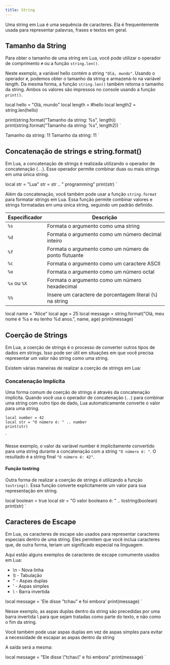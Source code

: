 ```yaml
---
title: String
---
```



Uma string em Lua é uma sequência de caracteres. Ela é frequentemente usada
para representar palavras, frases e textos em geral.

## Tamanho da String

Para obter o tamanho de uma string em Lua, você pode utilizar o operador de
comprimento `#` ou a função `string.len()`.

Neste exemplo, a variável hello contém a string `"Olá, mundo"`.
Usando o operador `#`, podemos obter o tamanho da string e armazená-lo na
variável length. Da mesma forma, a função `string.len()` também retorna o
tamanho da string. Ambos os valores são impressos no console usando a função
`print()`.

local hello = "Olá, mundo"
local length = #hello
local length2 = string.len(hello)

print(string.format("Tamanho da string: %s", length))
print(string.format("Tamanho da string: %s", length2))
`

Tamanho da string: 11
Tamanho da string: 11
`

<Tabs>
  <TabItem label="editor">
    <CodeLua code={example1} mark={["#hello", "string.len(hello)"]} />
  </TabItem>
  <TabItem label="terminal">
    <CodeBash code={exampleOutput1 } />
  </TabItem>
</Tabs>


## Concatenação de strings e string.format()

Em Lua, a concatenação de strings é realizada utilizando o operador de
concatenação (`..`). Esse operador permite combinar duas ou mais strings
em uma única string.

local str = "Lua"
str = str .. " programming"
print(str)
`

<Tabs>
  <TabItem label="editor">
    <CodeLua code={example2} mark={`str .. " programming"`} />
  </TabItem>
  <TabItem label="terminal">
    <CodeBash code="Lua programming" />
  </TabItem>
</Tabs>

Além da concatenação, você também pode usar a função `string.format` para
formatar strings em Lua. Essa função permite combinar valores e strings
formatadas em uma única string, seguindo um padrão definido.

| Especificador | Descrição                                                  |
| ------------- | ---------------------------------------------------------- |
| `%s`          | Formata o argumento como uma string                        |
| `%d`          | Formata o argumento como um número decimal inteiro         |
| `%f`          | Formata o argumento como um número de ponto flutuante      |
| `%c`          | Formata o argumento como um caractere ASCII                |
| `%o`          | Formata o argumento como um número octal                   |
| `%x` ou `%X`  | Formata o argumento como um número hexadecimal             |
| `%%`          | Insere um caractere de porcentagem literal (`%`) na string |

local name = "Alice"
local age = 25
local message = string.format("Olá, meu nome é %s e eu tenho %d anos.", name, age)
print(message)
`

<Tabs>
  <TabItem label="editor">
    <CodeLua code={example3} mark={["%s", "%d"]} />
  </TabItem>
  <TabItem label="terminal">
    <CodeBash code="Olá, meu nome é Alice e eu tenho 25 anos." />
  </TabItem>
</Tabs>

## Coerção de Strings

Em Lua, a coerção de strings é o processo de converter outros tipos de dados
em strings. Isso pode ser útil em situações em que você precisa representar um
valor não string como uma string.

Existem várias maneiras de realizar a coerção de strings em Lua:

### Concatenação Implícita

Uma forma comum de coerção de strings é através
da concatenação implícita.
Quando você usa o operador de concatenação (`..`) para combinar uma string com
outro tipo de dado, Lua automaticamente converte o valor para uma string.

    local number = 42
    local str = "O número é: " .. number
    print(str)
`

<Tabs>
  <TabItem label="editor">
    <CodeLua code={example4} />
  </TabItem>
  <TabItem label="terminal">
    <CodeBash code="O número é: 42" />
  </TabItem>
</Tabs>

Nesse exemplo, o valor da variável number é implicitamente convertido para uma
string durante a concatenação com a string `"O número é: "`. O resultado é a
string final `"O número é: 42"`.

#### Função tostring

Outra forma de realizar a coerção de strings é utilizando
a função `tostring()`. Essa função converte explicitamente um valor para sua
representação em string.

local boolean = true
local str = "O valor booleano é: " .. tostring(boolean)
print(str)
`

<Tabs>
  <TabItem label="editor">
    <CodeLua code={example5} mark="tostring(boolean)" />
  </TabItem>
  <TabItem label="terminal">
    <CodeBash code="O valor booleano é: true" />
  </TabItem>
</Tabs>


## Caracteres de Escape

Em Lua, os caracteres de escape são usados para representar caracteres
especiais dentro de uma string. Eles permitem que você inclua caracteres que,
de outra forma, teriam um significado especial na linguagem.

Aqui estão alguns exemplos de caracteres de escape comumente usados em Lua:

- \n - Nova linha
- \t - Tabulação
- \" - Aspas duplas
- \' - Aspas simples
- \\ - Barra invertida

local message = 'Ele disse "tchau" e foi embora'
print(message)
`

<Tabs>
  <TabItem label="editor">
    <CodeLua code={example6} />
  </TabItem>
  <TabItem label="terminal">
    <CodeBash code={`Ele disse "tchau" e foi embora`} />
  </TabItem>
</Tabs>


Nesse exemplo, as aspas duplas dentro da string são precedidas por uma barra
invertida \ para que sejam tratadas como parte do texto, e não como o fim da
string.

Você também pode usar aspas duplas em vez de aspas simples para evitar a
necessidade de escapar as aspas dentro da string

A saída será a mesma:

local message = "Ele disse \\"tchau\\" e foi embora"
print(message)
`

<Tabs>
  <TabItem label="editor">
    <CodeLua code={example7} mark="\" />
  </TabItem>
  <TabItem label="terminal">
    <CodeBash code={`Ele disse "tchau" e foi embora`} />
  </TabItem>
</Tabs>
